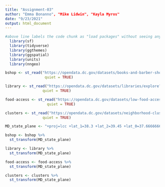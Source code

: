```yaml
---
title: "Assignment-03"
author: "Emma Bonanno", "Mike Lidwin", "Kayla Myros"
date: "9/23/2021"
output: html_document
---
```


```r
#above line labels the code chunk as "load packages" without seeing any of the package loading messages
  library(sf)
  library(tidyverse)
  library(ggthemes)
  library(ggspatial)
  library(units)
  library(nngeo)
```

```r
bshop <- st_read("https://opendata.dc.gov/datasets/books-and-barber-shops/explore?location=38.897907%2C-76.981231%2C13.02", 
                  quiet = TRUE) 

library <- st_read("https://opendata.dc.gov/datasets/libraries/explore?location=38.905806%2C-77.013376%2C12.65", 
                 quiet = TRUE)

food-access <- st_read("https://opendata.dc.gov/datasets/low-food-access-areas/explore?location=38.896624%2C-77.010328%2C12.59", 
                   quiet = TRUE) 

clusters <- st_read("https://opendata.dc.gov/datasets/neighborhood-clusters/explore?location=38.893798%2C-77.014470%2C11.83", 
                 quiet = TRUE) 
```


```r
MD_state_plane <- "+proj=lcc +lat_1=38.3 +lat_2=39.45 +lat_0=37.66666666666666 +lon_0=-77 +x_0=400000 +y_0=0 +ellps=GRS80 +units=m +no_def"

bshop <- bshop %>%
  st_transform(MD_state_plane)

library <- library %>%
  st_transform(MD_state_plane)

food-access <- food-access %>%
  st_transform(MD_state_plane)

clusters <- clusters %>%
  st_transform(MD_state_plane)
```